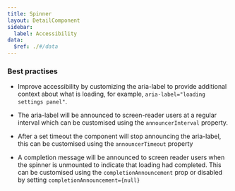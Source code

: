 ```yaml
---
title: Spinner
layout: DetailComponent
sidebar:
  label: Accessibility
data:
  $ref: ./#/data
---
```


### Best practises

- Improve accessibility by customizing the aria-label to provide additional context about what is loading, for example, `aria-label="loading settings panel"`.

- The aria-label will be announced to screen-reader users at a regular interval which can be customised using the `announcerInterval` property.

- After a set timeout the component will stop announcing the aria-label, this can be customised using the `announcerTimeout` property

- A completion message will be announced to screen reader users when the spinner is unmounted to indicate that loading had completed. This can be customised using the `completionAnnouncement` prop or disabled by setting `completionAnnouncement={null}`
